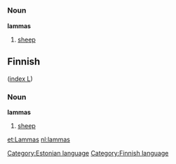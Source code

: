 =={{et}}==
[[Category:Estonian language]]
===Noun===
'''lammas'''
# [[sheep]]


==Finnish==
[[Category:Finnish language]]
([[Wiktionary:Finnish_index_l|index L]])

===Noun===
'''lammas'''
# [[sheep]]

[[et:Lammas]]
[[nl:lammas]]